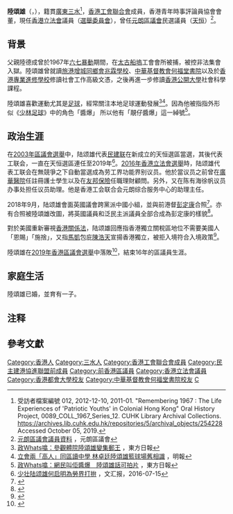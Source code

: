 {{blpsources|time=2018-09-12T14:12:18+00:00}}
{{Infobox_officeholder
| honorific-prefix = [[尊敬的#香港|The Honourable]]
| honorific-suffix = [[太平紳士|JP]] 議員
| name = 陸頌雄
| native_name = Michael Luk Chung-hung
| native_name_lang = en
| image name = Michael Luk Chung-hung 2018.jpg
| width = 
| office = [[File:Legco.svg|20px]] [[香港立法會|香港立法會]][[香港立法會議員列表|議員]]
| term_start    = 2022年1月1日
| term_end      =
| predecessor   = 
| successor     = 
| constituency  = [[選舉委員會界別|選舉委員會]]
| term_start1 = 2016年10月1日
| term_end1 = 2021年12月31日
| alongside1 = [[何啟明_(工聯會)|何啟明]]{{efn|至2020年5月31日}}、[[潘兆平|潘兆平]]
| predecessor1 = [[郭偉强|郭偉强]]
| successor1 = [[郭偉强|郭偉强]]
| constituency1=[[勞工界功能界別|勞工界]]
| office2 = [[元朗區議會|元朗]]區議員（[[天恒_(選區)|天恒]]）
| term_start2 = 2004年1月1日
| term_end2 = 2019年12月31日
| successor2  = [[王百羽|王百羽]]
| occupation = [[香港立法會|香港立法會]]議員
| nationality = {{CHN-HKG}}
| sex        = 男
| 籍貫 = [[廣東省_(中華民國)|廣東]][[三水縣_(廣東)|三水]]
| birth_date = {{birth_date_and_age|1977|9|21}}
| birth_place = {{HKG-1959}}
| party ={{FTU}}
| alma_mater = 旅港增城同鄉會兆霖學校<br>[[中華基督教會何福堂書院|中華基督教會何福堂書院]]
| education = [[香港專業進修學校|香港專業進修學校]]社會工作高級文憑<br>[[香港公開大學|香港公開大學]]社會科學學士
| blank1=議員辦事處地址
| data1=
*[[金鐘|金鐘]][[立法會綜合大樓|立法會綜合大樓]]1012室<ref>{{Cite web |url=https://www.legco.gov.hk/general/chinese/members/yr16-20/lch.htm |title=立法會：議員履歷 - 陸頌雄議員 |access-date=2020-12-23 |archive-date=2020-08-15 |archive-url=https://web.archive.org/web/20200815195808/https://www.legco.gov.hk/general/chinese/members/yr16-20/lch.htm |dead-url=no }}</ref>
*[[深水埗|深水埗]][[福華街|福華街]]27號朝光商業大廈5樓全層
*[[天水圍|天水圍]][[天恒邨|天恒邨]]恒智樓4號地下<ref>[http://www.ftu.org.hk/zh-hant/about_us/councillor_legislative_council/  工聯會：立法會]</ref>
| website = {{facebook|michael.luk.ftu|陸頌雄}}
}}

'''陸頌雄'''{{JP}}（{{lang-en|Michael Luk Chung-hung}}，{{bd|1977年|9月21日}}），籍貫[[廣東省_(中華民國)|廣東]][[三水縣_(廣東)|三水]]<ref>受訪者檔案編號 012, 2012-12-10, 2011-01. "Remembering 1967 : The Life Experiences of 'Patriotic Youths' in Colonial Hong Kong" Oral History Project, 0089_COLL_1967_Series_12. CUHK Library Archival Collections. https://archives.lib.cuhk.edu.hk/repositories/5/archival_objects/254228 Accessed October 05, 2019.</ref>，[[香港工會聯合會|香港工會聯合會]]成員，香港青年時事評論員協會會董，現任[[香港立法會|香港立法會]]議員（[[選舉委員會界別|選舉委員會]]），曾任[[元朗區議會|元朗區議會]]民選議員（[[天恒_(選區)|天恒]]）<ref>[http://www.districtcouncils.gov.hk/yl/tc_chi/members/info/dc_member_list_detail.php?member_id=1312 元朗區議會議員資料] {{Wayback|url=http://www.districtcouncils.gov.hk/yl/tc_chi/members/info/dc_member_list_detail.php?member_id=1312 |date=20171021163506 }}，元朗區議會</ref>。

==背景==
父親陸德成曾於1967年[[六七暴動|六七暴動]]期間，在[[太古船塢|太古船塢]]工會會所被捕，被控非法集會入獄。陸頌雄曾就讀[[旅港增城同鄉會兆霖學校|旅港增城同鄉會兆霖學校]]、[[中華基督教會何福堂書院|中華基督教會何福堂書院]]以及於[[香港專業進修學校|香港專業進修學校]]修讀社會工作高級文憑，之後再進一步修讀[[香港公開大學|香港公開大學]]社會科學課程。

陸頌雄喜歡運動尤其是[[足球|足球]]，經常關注本地足球運動發展<ref>[http://hk.on.cc/hk/bkn/cnt/news/20170117/bkn-20170117201226295-0117_00822_001.html 政Whats噏：參觀體院陸頌雄變集郵王] {{Wayback|url=http://hk.on.cc/hk/bkn/cnt/news/20170117/bkn-20170117201226295-0117_00822_001.html |date=20201210062133 }}，東方日報</ref><ref>[https://news.mingpao.com/pns/dailynews/web_tc/article/20161209/s00002/1481218963745 立會兩「高人」同區讀中學 林卓廷陸頌雄籃球場舊相識] {{Wayback|url=https://news.mingpao.com/pns/dailynews/web_tc/article/20161209/s00002/1481218963745 |date=20180630214331 }}，明報</ref>。因為他被指指外形似《[[少林足球|少林足球]]》中的角色「醬爆」 所以他有「靚仔醬爆」這一綽號<ref>[https://hk.on.cc/hk/bkn/cnt/news/20171030/bkn-20171030191113501-1030_00822_001.html 政Whats噏：網民叫佢醬爆　陸頌雄話可拍片] {{Wayback|url=https://hk.on.cc/hk/bkn/cnt/news/20171030/bkn-20171030191113501-1030_00822_001.html |date=20201210062227 }}，東方日報</ref>。

== 政治生涯 ==
在[[2003年區議會選舉|2003年區議會選舉]]中，陆颂雄代表[[民建联|民建联]]在新成立的天恒選區當選，其後代表工联会，一直在天恒選區連任至2019年<ref>[http://paper.wenweipo.com/2016/07/15/HS1607150010.htm 少壮陆颂雄何启明為勞界打拚] {{Wayback|url=http://paper.wenweipo.com/2016/07/15/HS1607150010.htm |date=20201210062153 }}，文汇报，2016-07-15</ref>。[[2016年香港立法會選舉|2016年香港立法會選舉]]時，陆颂雄代表工联会在無競爭之下自動當選成為劳工界功能界别议员。他於當议员之前曾在[[廣華醫院|廣華醫院]]任註冊護士學生以及在[[友邦保險|友邦保險]]任職理財顧問。另外，又在陈有海徐帆议员办事处担任议员助理。他是香港工会联合会元朗综合服务中心的助理主任。

2018年9月，陆颂雄會面英國議會跨黨派中國小組，並與前港督[[彭定康|彭定康]]合照<ref>{{Cite news |url= https://hk.news.appledaily.com/local/realtime/article/20180912/58671999 |title= 何君堯陸頌雄同肥彭合照 黃之鋒暗寸：干預香港事務 |publisher= 蘋果日報 |date= 2018-09-12 |accessdate= 2018-11-23 |archive-date= 2019-10-09 |archive-url= https://web.archive.org/web/20191009081331/https://hk.news.appledaily.com/local/realtime/article/20180912/58671999 |dead-url= no }}</ref>。亦有合照被陸頌雄改圖，將英國議員和泛民主派議員全部合成為彭定康的樣貌<ref>{{Cite news |url= https://www.facebook.com/michael.luk.ftu/posts/735402180132854 |title= 肥彭你好嘢 |publisher= 陸頌雄 |date= 2018-09-12 }}</ref>。

對於美國重新審視[[香港關係法|香港關係法]]，陆颂雄回應指香港獨立關稅區地位不需要美國人「恩賜」「施捨」，又指[[馬凱_(記者)|馬凱]]包庇[[陳浩天|陳浩天]]宣揚香港獨立，被拒入境符合入境政策<ref>{{Cite news |url= http://www.linepost.hk/index.php/news/5424-b181115-14 |title= 陸頌雄：獨立關稅區地位不需美國人施捨 更不是美國人恩賜 |publisher= 線報 |date= 2018-11-15 |access-date= 2018-11-23 |archive-url= https://web.archive.org/web/20181121203918/http://www.linepost.hk/index.php/news/5424-b181115-14 |archive-date= 2018-11-21 |dead-url= yes }}</ref>。

陸頌雄在[[2019年香港區議會選舉|2019年香港區議會選舉]]中落敗<ref>{{cite web |url=https://www.elections.gov.hk/dc2019/chi/results_hk.html|title=2019區議會選舉結果|publisher=香港政府選舉網站|date=2021-02-05|access-date=2021-10-27}}</ref>，結束16年的區議員生涯。

==家庭生活==
陸頌雄已婚，並育有一子。

== 注释 ==
{{notelist}}

==參考文獻==
{{reflist}}

{{香港特別行政區第六屆立法會議員}}
{{香港特別行政區第七屆立法會議員}}
[[Category:香港人|Category:香港人]]
[[Category:三水人|Category:三水人]]
[[Category:香港工會聯合會成員|Category:香港工會聯合會成員]]
[[Category:民主建港協進聯盟前成員|Category:民主建港協進聯盟前成員]]
[[Category:前香港區議員|Category:前香港區議員]]
[[Category:香港立法會議員|Category:香港立法會議員]]
[[Category:香港都會大學校友|Category:香港都會大學校友]]
[[Category:中華基督教會何福堂書院校友|Category:中華基督教會何福堂書院校友]]
[[Category:陸姓|C]]